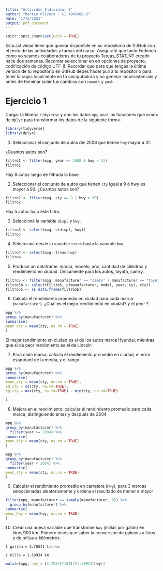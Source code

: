 ```yaml
---
title: "Actividad Individual 8"
author: "Martín Olivera - CI 4845488-3"
date: "17/5/2021"
output: pdf_document
---
```



```r
knitr::opts_chunk$set(echo = TRUE)
```

Esta actividad tiene que quedar disponible en su repositorio de GitHub con el resto de las actividades y tareas del curso. Asegurate que tanto Federico como yo seamos colaboradoras de tu proyecto Tareas_STAT_NT creado hace dos semanas.
Recordar seleccionar en en opciones de proyecto, codificación de código UTF-8.
Recordar que para que tengas la última version de tu repositorio en GitHub debes hacer pull a tu repositorio para tener la copia localmente en tu computadora y no generar inconsistencias y antes de terminar subir tus cambios con `commit` y `push`.




# Ejercicio 1
Cargar la librería `tidyverse` y con los datos `mpg` usar las funciones que vimos de `dplyr` para  transformar los datos de la siguiente forma. 

```r
library(tidyverse)
library(dplyr)
```


1. Seleccionar el conjunto de autos del 2008 que tienen `hwy` mayor a 31.

¿Cuantos autos son?

```r
filtro1 <- filter(mpg, year == 2008 & hwy > 31)
filtro1
```
Hay 6 autos luego de filtrada la base.


2. Seleccionar el conjunto de autos que tienen `cty` igual a 9 ó hwy es mayor a 90. ¿Cuantos autos son? 

```r
filtro2 <- filter(mpg, cty == 9 | hwy > 90)
filtro2
```

Hay 5 autos bajo este filtro. 

3. Seleccioná la variable `displ` y `hwy`.

```r
filtro3 <- select(mpg, c(displ, hwy))
filtro3
```

4. Seleccioná desde la variable `trans` hasta la variable `hwy`.

```r
filtro4 <- select(mpg, trans:hwy)
filtro4
```

5. Produce un dataframe: marca, modelo, año, cantidad de cilindros y rendimiento en ciudad. Únicamente para los autos, toyota, camry. 

```r
filtro5 <- filter(mpg, manufacturer == "camry" | manufacturer == "toyota")
filtro5b <- select(filtro5, c(manufacturer, model, year, cyl, cty))
filtro5b <- as.data.frame(filtro5b)

```

6. Calcula el rendimiento promedio en ciudad para cada marca (`manufacturer`). ¿Cuál es el mejor rendimiento en ciudad? y el peor ?  

```r
mpg %>%
group_by(manufacturer) %>%
summarise(
mean_cty = mean(cty, na.rm = TRUE)
)

```
El mejor rendimiento en ciudad es el de los autos marca Hyundai, mientras que el de peor rendimiento es el de Lincoln

7. Para cada marca: calcula el rendimiento promedio en ciudad, el error estandard de la media, y el rango


```r
mpg %>%
group_by(manufacturer) %>%
summarise(
mean_cty = mean(cty, na.rm = TRUE),
sd_cty = sd(cty, na.rm=TRUE),
rg_cty = max(cty, na.rm=TRUE) - min(cty, na.rm=TRUE)

)
```

8. Mejora en el rendimiento: calcular el rendimiento promedio para cada marca, distinguiendo antes y después de 2004

```r
mpg %>%
group_by(manufacturer) %>%
  filter(year >= 2004) %>%
summarise(
mean_cty = mean(cty, na.rm = TRUE)
)  

mpg %>%
group_by(manufacturer) %>%
  filter(year < 2004) %>%
summarise(
mean_cty = mean(cty, na.rm = TRUE)
)  

```


9. Calcular el rendimiento promedio en carretera (`hwy`), para 3 marcas seleccionadas aleatoriamente y ordena el resultado de menor a mayor

```r
filter(mpg, manufacturer == sample(manufacturer, 3)) %>%
  group_by(manufacturer) %>%
summarise(
mean_hwy = mean(hwy, na.rm = TRUE)
)
```

10. Crear una nueva variable que transforme  `hwy` (millas por galón) en litros/100 km.
Primero tenés que saber la conversión de galones a litros y de millas a kilómetros.


`1 gallón = 3.78541 litros`

`1 milla = 1.60934 km`

```r
mutate(mpg, hwy = (3.78541*100)/(1.60934*hwy))

```



